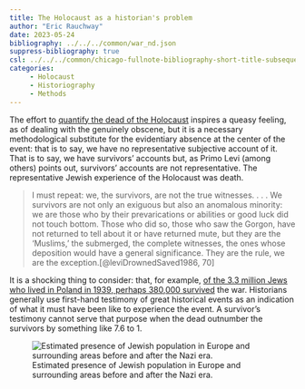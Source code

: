 ```yaml
---
title: The Holocaust as a historian's problem
author: "Eric Rauchway"
date: 2023-05-24
bibliography: ../../../common/war_nd.json
suppress-bibliography: true
csl: ../../../common/chicago-fullnote-bibliography-short-title-subsequent.csl
categories:
     - Holocaust
     - Historiography
     - Methods
---
```


The effort to [quantify the dead of the Holocaust](https://erauchway.github.io/posts/stone/) inspires a queasy feeling, as of dealing with the genuinely obscene, but it is a necessary methodological substitute for the evidentiary absence at the center of the event: that is to say, we have no representative subjective account of it. That is to say, we have survivors' accounts but, as Primo Levi (among others) points out, survivors' accounts are not representative. The representative Jewish experience of the Holocaust was death.

> I must repeat: we, the survivors, are not the true witnesses. . . . We survivors are not only an exiguous but also an anomalous minority: we are those who by their prevarications or abilities or good luck did not touch bottom. Those who did so, those who saw the Gorgon, have not returned to tell about it or have returned mute, but they are the 'Muslims,' the submerged, the complete witnesses, the ones whose deposition would have a general significance. They are the rule, we are the exception.[@leviDrownedSaved1986, 70]

It is a shocking thing to consider: that, for example, [of the 3.3 million Jews who lived in Poland in 1939, perhaps 380,000 survived](https://www.yadvashem.org/holocaust/about/fate-of-jews/poland.html#narrative_info) the war. Historians generally use first-hand testimony of great historical events as an indication of what it must have been like to experience the event. A survivor's testimony cannot serve that purpose when the dead outnumber the survivors by something like 7.6 to 1. 

![Estimated presence of Jewish population in Europe and surrounding areas before and after the Nazi era.](hol_bef_aft.png)

